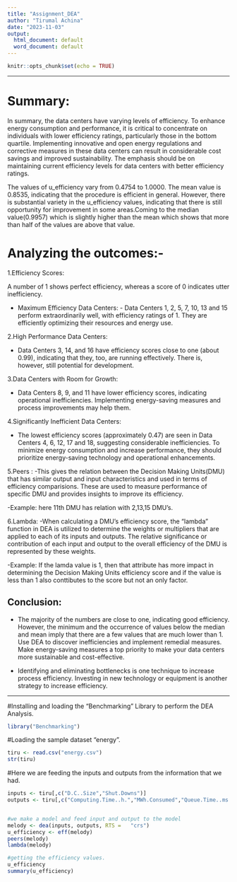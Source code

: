---
title: "Assignment_DEA"
author: "Tirumal Achina"
date: "2023-11-03"
output:
  html_document: default
  word_document: default
---

```{r setup, include=FALSE}
knitr::opts_chunk$set(echo = TRUE)
```
***
# Summary:

In summary, the data centers have varying levels of efficiency. To enhance energy consumption and performance, it is critical to concentrate on individuals with lower efficiency ratings, particularly those in the bottom quartile. Implementing innovative and open energy regulations and corrective measures in these data centers can result in considerable cost savings and improved sustainability. The emphasis should be on maintaining current efficiency levels for data centers with better efficiency ratings.

The values of u_efficiency vary from 0.4754 to 1.0000. The mean value is 0.8535, indicating that the procedure is efficient in general. However, there is substantial variety in the u_efficiency values, indicating that there is still opportunity for improvement in some areas.Coming to the median value(0.9957) which is slightly  higher than the mean which shows that more than half of the values are above that value.

# Analyzing the outcomes:-

1.Efficiency Scores: 

A number of 1 shows perfect efficiency, whereas a score of 0 indicates utter inefficiency.

- Maximum Efficiency Data Centers: - Data Centers 1, 2, 5, 7, 10, 13 and 15 perform extraordinarily well, with efficiency ratings of 1. They are efficiently optimizing their resources and energy use.

2.High Performance Data Centers:

- Data Centers 3, 14, and 16 have efficiency scores close to one (about 0.99), indicating that they, too, are running effectively. There is, however, still potential for development.

3.Data Centers with Room for Growth:

- Data Centers 8, 9, and 11 have lower efficiency scores, indicating operational inefficiencies. Implementing energy-saving measures and process improvements may help them.

4.Significantly Inefficient Data Centers:

- The lowest efficiency scores (approximately 0.47) are seen in Data Centers 4, 6, 12, 17 and 18, suggesting considerable inefficiencies. To minimize energy consumption and increase performance, they should prioritize energy-saving technology and operational enhancements.

5.Peers : 
-This gives the relation between the Decision Making Units(DMU) that has similar output and input characteristics and used in terms of efficiency comparisions. These are used to measure performance of specific DMU and provides insights to improve its efficiency.

-Example: here 11th DMU has relation with 2,13,15 DMU's.

6.Lambda:
-When calculating a DMU's efficiency score, the "lambda" function in DEA is utilized to determine the weights or multipliers that are applied to each of its inputs and outputs. The relative significance or contribution of each input and output to the overall efficiency of the DMU is represented by these weights. 

-Example: If the lamda value is 1, then that attribute has more impact in determining the Decision Making Units efficiency score and if the value is less than 1 also conttibutes to  the score but not an only factor.

## Conclusion:

- The majority of the numbers are close to one, indicating good efficiency. However, the minimum and the occurrence of values below the median and mean imply that there are a few values that are much lower than 1. Use DEA to discover inefficiencies and implement remedial measures. Make energy-saving measures a top priority to make your data centers more sustainable and cost-effective.

- Identifying and eliminating bottlenecks is one technique to increase process efficiency. Investing in new technology or equipment is another strategy to increase efficiency.

***
#Installing and loading the "Benchmarking" Library to perform the DEA Analysis.
```{r}
library("Benchmarking")
```

#Loading the sample dataset "energy".
```{r}
tiru <- read.csv("energy.csv")
str(tiru)
```

#Here we are feeding the inputs and outputs from the information that we had.
```{r}
inputs <- tiru[,c("D.C..Size","Shut.Downs")]
outputs <- tiru[,c("Computing.Time..h.","MWh.Consumed","Queue.Time..ms.")]


#we make a model and feed input and output to the model
melody <- dea(inputs, outputs, RTS =   "crs")
u_efficiency <- eff(melody)
peers(melody)
lambda(melody)

#getting the efficiency values.
u_efficiency
summary(u_efficiency)

```

